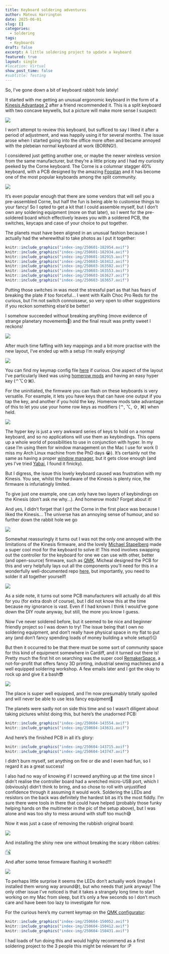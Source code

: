 ```yaml
---
title: Keyboard soldering adventures
author: Mateus Harrington
date: 2025-06-01
slug: []
categories:
  - Soldering
tags:
  - Keyboards
draft: false
excerpt: A little soldering project to update a keyboard
featured: true
layout: single
#location: Virtual
show_post_time: false
#subtitle: Testing
---
```


So, I've gone down a bit of keyboard rabbit hole lately!

It started with me getting an unusual ergonomic keyboard in the form of a [Kinesis Advantage 2](https://kinesis-ergo.com/shop/advantage2/) after a friend recommended it.
This is a split keyboard with two concave keywells, but a picture will make more sense I suspect:

![](index-img/250601-175823.avif)

I won't attempt to review this keyboard, but sufficed to say I liked it after a period of adjustment, and was happily using it for several months.
The issue arose when I started going into the office more often and became annoyed with the plebeian normal keyboard at work (BORING!).

I considered just getting another one, or maybe the newer wireless version from the same manufacturer, but they're a little pricey and I had my curiosity peeked by the Corne keyboard.
The Corne is a columnar stagger 40% keyboard, with a PCB designed by the amazing [Foostan](https://github.com/foostan/crkbd) and it has become one of the most popular keyboards among the split community.

![](index-img/250601-181452.avif)

It's even popular enough that there are some vendors that will sell you a pre-assembled Corne, but half the fun is being able to customise things to your fancy!
So I opted to get a kit that I could assemble myself, but I don't own any soldering equipment (more on that later), so I went for the pre-soldered board which effectively leaves you with a soldered PCB, the switches, keycaps and case of your choice to put together.

The planets must have been aligned in an unusual fashion because I actually had the wherewithal to take photos as I put it together:

```r
knitr::include_graphics("index-img/250601-182954.avif")
knitr::include_graphics("index-img/250601-182934.avif")
knitr::include_graphics("index-img/250601-182915.avif")
knitr::include_graphics("index-img/250603-163412.avif")
knitr::include_graphics("index-img/250603-163502.avif")
knitr::include_graphics("index-img/250603-163553.avif")
knitr::include_graphics("index-img/250603-163627.avif")
knitr::include_graphics("index-img/250603-163657.avif")
```

Putting those switches in was most the stressful part as that has fears of breaking the plate if too forceful...
I went with Kailh Choc Pro Reds for the curious, but I'm not switch connoisseur, so very open to other suggestions if you reckon something else'd be better!

I somehow succeeded without breaking anything (move evidence of strange planetary movements🌚) and the final result was pretty sweet I reckons!

![](index-img/250603-163728.avif)

After much time faffing with key mappings and a bit more practise with the new layout, I've ended up with a setup I'm really enjoying!

![](index-img/250603-164353.avif)

You can find my keymap config file [here](https://github.com/H-Mateus/zmk-config-corne/blob/master/config/corne.keymap) if curious.
One aspect of the layout I've particularly liked was using [homerow mods](https://precondition.github.io/home-row-mods) and having an easy hyper key (⌃⌥⇧⌘).

For the uninitiated, the firmware you can flash on these keyboards is very versatile.
For example, it lets you have keys that can have one output if you tap the key, and another if you hold the key.
Homerow mods take advantage of this to let you use your home row keys as modifiers (⌃, ⌥, ⇧, ⌘) when held.

![](index-img/250603-170653.avif)

The hyper key is just a very awkward series of keys to hold on a normal keyboard, and so no applications will use them as keybindings.
This opens up a whole world of possibilities to use in conjunction with hyper.
In my case I'm using them for window management on the Mac I use for work (I miss my Arch Linux machine from the PhD days 😭).
It's certainly not the same as having a proper [window manager](https://wiki.archlinux.org/title/Window_manager), but it gets close enough (and yes I've tried [Yabai](https://github.com/koekeishiya/yabai), I found it finicky).

But I digress, the issue this lovely keyboard caused was frustration with my Kinesis.
You see, whilst the hardware of the Kinesis is plenty nice, the firmware is infuriatingly limited.

To give just one example, one can only have two layers of keybindings on the Kinesis (don't ask me why...).
And homerow mods? Forget about it!

And yes, I didn't forget that I got the Corne in the first place was because I liked the Kinesis... 
The universe has an annoying sense of humour, and so further down the rabbit hole we go

![](https://media0.giphy.com/media/v1.Y2lkPTc5MGI3NjExcXpiYmY5dWhxaDV4cm9oamN0dDRlY3MyeWw2b3dibXFndWE3MTI2OCZlcD12MV9pbnRlcm5hbF9naWZfYnlfaWQmY3Q9Zw/T1GWTCSrTr2tnsvq4k/giphy.gif)

Somewhat reassuringly it turns out I was not the only one annoyed with the limitations of the Kinesis firmware, and the lovely [Michael Stapelberg](https://michael.stapelberg.ch/) made a super cool mod for the keyboard to solve it!
This mod involves swapping out the controller for the keyboard for one we can use with other, better (and open-source) firmware, such as [QMK](https://docs.qmk.fm/).
Micheal designed the PCB for this and very helpfully lays out all the components you'll need for this in a wonderfully well-documented repo [here](https://github.com/kinx-project/kint), but importantly, you need to solder it all together yourself!

![](https://media1.giphy.com/media/v1.Y2lkPTc5MGI3NjExY3Z1cmNjMjRmM3hwcGN3MjRpOG80cHNkeWRvNHMwdWppYm85YXBtMyZlcD12MV9pbnRlcm5hbF9naWZfYnlfaWQmY3Q9Zw/XhcSIUIkgbmuY/giphy.gif)

As a side note, it turns out some PCB manufacturers will actually do all this for you (for extra dosh of course), but I did not know this at the time because my ignorance is vast.
Even if I had known I think I would've gone down the DIY route anyway, but still, the more you know I guess.

Now I've never soldered before, but it seemed to be nice and beginner friendly project so I was down to try!
The issue being that I own no soldering equipment, and don't really have physical space in my flat to put any (and don't fancy spending loads of money building a whole setup!)😑

But then it occurred to be that there must be some sort of community space for this kind of equipment somewhere in Cardiff, and it turned out there is!
Pretty much the first hit on searching was the super cool [RemakerSpace](https://www.cardiff.ac.uk/remakerspace), a not-for-profit that offers fancy 3D printing, industrial sewing machines and a well equipped soldering workshop.
A few emails later and I got the okay to rock up and give it a bash😎

![](index-img/250604-143405.avif)

The place is super well equipped, and I'm now presumably totally spoiled and will never be able to use less fancy equipment🤷

The planets were sadly not on side this time and so I wasn't diligent about taking pictures whilst doing this, but here's the unadorned PCB:

```r
knitr::include_graphics("index-img/250604-143554.avif")
knitr::include_graphics("index-img/250604-143631.avif")
```

And here's the finished PCB in all it's glory:

```r
knitr::include_graphics("index-img/250604-143715.avif")
knitr::include_graphics("index-img/250604-143747.avif")
```

I didn't burn myself, set anything on fire or die and I even had fun, so I regard it as a great success!

I also had no way of knowing if I screwed anything up at the time since I didn't realise the controller board had a wretched micro-USB port, which I (obviously) didn't think to bring, and so chose to roll with unjustified confidence through it assuming it would work.
Soldering the LEDs and resistors on the back was definitely the hardest bit as it's the most fiddly.
I'm sure there were tools in there that could have helped (probably those funky helping hands on the multimeter in the pic of the setup above), but I was alone and was too shy to mess around with stuff too much😅

Now it was just a case of removing the rubbish original board:

![](index-img/250604-144540.avif)

And installing the shiny new one without breaking the scary ribbon cables:

![](index-img/250604-144842.avif){style='transform:rotate(270deg);'}

And after some tense firmware flashing it worked!!!

![](https://media3.giphy.com/media/v1.Y2lkPTc5MGI3NjExbGhzM3QxMHc5YTV2eWlndG4ybDI0dnR0a3VpNHc3YTIybDc4M25rbSZlcD12MV9pbnRlcm5hbF9naWZfYnlfaWQmY3Q9Zw/VdiQKDAguhDSi37gn1/giphy.gif)

To perhaps little surprise it seems the LEDs don't actually work (maybe I installed them wrong way around😅), but who needs that junk anyway!
The only other issue I've noticed is that it takes a strangely long time to start working on my Mac from sleep, but it's only a few seconds so I don't much care and have been too lazy to investigate for now.

For the curious here's my current keymap on the [QMK configurator](https://config.qmk.fm/):

```r
knitr::include_graphics("index-img/250604-150052.avif")
knitr::include_graphics("index-img/250604-150412.avif")
knitr::include_graphics("index-img/250604-150431.avif")
```

I had loads of fun doing this and would highly recommend as a first soldering project to the 3 people this might be relevant for :P
